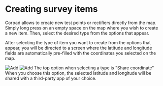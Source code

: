 
# Creating survey items

Corpad allows to create new test points or rectifiers directly from the map. Simply long press on an empty space on the map where you wish to create a new item. Then, select the desired type from the options that appear.

After selecting the type of item you want to create from the options that appear, you will be directed to a screen where the latitude and longitude fields are automatically pre-filled with the coordinates you selected on the map.

<ImageView>
  <Image src="/images/map/5.3.png" alt="Add" width={300} height={300} />
  <Image src="/images/map/5.4.png" alt="Add" width={300} height={300} />
</ImageView>

<Callout type="info" emoji="ℹ️">
  The top option when selecting a type is "Share coordinate" When you choose
  this option, the selected latitude and longitude will be shared with a
  third-party app of your choice.
</Callout>
